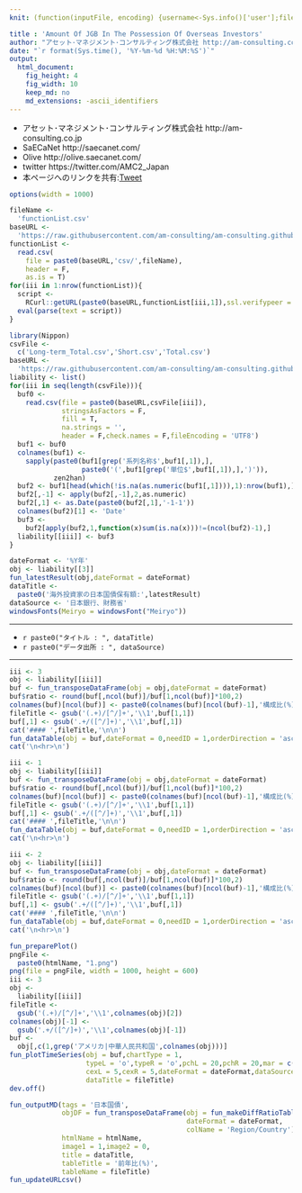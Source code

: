 ```yaml
---
knit: (function(inputFile, encoding) {username<-Sys.info()['user'];fileName<-'defaultPath.csv';pathToFile <-paste0('C:/Users/', username,'/Desktop/pathToCSV/');setwd(pathToFile);buf0<-read.csv(fileName,header = F,skip = 0,stringsAsFactor = F,check.names = F,fileEncoding = 'utf-8');timeStamp<-format(Sys.time(),'%Y%m%d%H%M%S');htmlName<-'RegionalPortfolioInvestment';rmarkdown::render(inputFile, encoding = encoding, output_file = paste0('C:/Users/',username,buf0[2,1],'charts/','am-consulting.co.jp-',htmlName,'.html')) })

title : 'Amount Of JGB In The Possession Of Overseas Investors'
author: "アセット･マネジメント･コンサルティング株式会社 http://am-consulting.co.jp"
date: "`r format(Sys.time(), '%Y-%m-%d %H:%M:%S')`"
output: 
  html_document:
    fig_height: 4
    fig_width: 10
    keep_md: no
    md_extensions: -ascii_identifiers
---
```

<link href="http://knowledgevault.saecanet.com/components/rmarkdown-html.css" rel="stylesheet">
<script src="http://knowledgevault.saecanet.com/components/JavascriptCode.js"></script>
<style>.main-container {max-width : 1000px;}</style>

- アセット･マネジメント･コンサルティング株式会社 http://am-consulting.co.jp
- SaECaNet http://saecanet.com/
- Olive http://olive.saecanet.com/
- twitter https://twitter.com/AMC2_Japan
- 本ページへのリンクを共有:<a href="https://twitter.com/share" class="twitter-share-button" data-via="AMC2_Japan" data-size="large">Tweet</a> <script>!function(d,s,id){var js,fjs=d.getElementsByTagName(s)[0],p=/^http:/.test(d.location)?'http':'https';if(!d.getElementById(id)){js=d.createElement(s);js.id=id;js.src=p+'://platform.twitter.com/widgets.js';fjs.parentNode.insertBefore(js,fjs);}}(document, 'script', 'twitter-wjs');</script>

```r
options(width = 1000)
```

```r
fileName <- 
  'functionList.csv'
baseURL <- 
  'https://raw.githubusercontent.com/am-consulting/am-consulting.github.io/master/'
functionList <- 
  read.csv(
    file = paste0(baseURL,'csv/',fileName),
    header = F,
    as.is = T)
for(iii in 1:nrow(functionList)){
  script <- 
    RCurl::getURL(paste0(baseURL,functionList[iii,1]),ssl.verifypeer = F)
  eval(parse(text = script))
}
```

```r
library(Nippon)
csvFile <-
  c('Long-term_Total.csv','Short.csv','Total.csv')
baseURL <- 
  'https://raw.githubusercontent.com/am-consulting/am-consulting.github.io/master/csv/csvData/TSdata/RegionalPortfolioInvestmentAndFinancialDerivativesPosition_Liabilities_PortfolioInvestment_DebtSecurities_'
liability <- list()
for(iii in seq(length(csvFile))){
  buf0 <-
    read.csv(file = paste0(baseURL,csvFile[iii]),
             stringsAsFactors = F,
             fill = T,
             na.strings = '',
             header = F,check.names = F,fileEncoding = 'UTF8')
  buf1 <- buf0
  colnames(buf1) <- 
    sapply(paste0(buf1[grep('系列名称$',buf1[,1]),],
                  paste0('(',buf1[grep('単位$',buf1[,1]),],')')),
           zen2han)
  buf2 <- buf1[head(which(!is.na(as.numeric(buf1[,1]))),1):nrow(buf1),]
  buf2[,-1] <- apply(buf2[,-1],2,as.numeric)
  buf2[,1] <- as.Date(paste0(buf2[,1],'-1-1'))
  colnames(buf2)[1] <- 'Date'
  buf3 <-
    buf2[apply(buf2,1,function(x)sum(is.na(x)))!=(ncol(buf2)-1),]
  liability[[iii]] <- buf3
}
```

```r
dateFormat <- '%Y年'
obj <- liability[[3]]
fun_latestResult(obj,dateFormat = dateFormat)
dataTitle <- 
  paste0('海外投資家の日本国債保有額:',latestResult)
dataSource <- '日本銀行、財務省'
windowsFonts(Meiryo = windowsFont("Meiryo"))
```

***

- `r paste0("タイトル : ", dataTitle)`
- `r paste0("データ出所 : ", dataSource)`

***

```r
iii <- 3
obj <- liability[[iii]]
buf <- fun_transposeDataFrame(obj = obj,dateFormat = dateFormat)
buf$ratio <- round(buf[,ncol(buf)]/buf[1,ncol(buf)]*100,2)
colnames(buf)[ncol(buf)] <- paste0(colnames(buf)[ncol(buf)-1],'構成比(%)')
fileTitle <- gsub('(.+)/[^/]+','\\1',buf[1,1])
buf[,1] <- gsub('.+/([^/]+)','\\1',buf[,1])
cat('#### ',fileTitle,'\n\n')
fun_dataTable(obj = buf,dateFormat = 0,needID = 1,orderDirection = 'asc')
cat('\n<hr>\n')
```

```r
iii <- 1
obj <- liability[[iii]]
buf <- fun_transposeDataFrame(obj = obj,dateFormat = dateFormat)
buf$ratio <- round(buf[,ncol(buf)]/buf[1,ncol(buf)]*100,2)
colnames(buf)[ncol(buf)] <- paste0(colnames(buf)[ncol(buf)-1],'構成比(%)')
fileTitle <- gsub('(.+)/[^/]+','\\1',buf[1,1])
buf[,1] <- gsub('.+/([^/]+)','\\1',buf[,1])
cat('#### ',fileTitle,'\n\n')
fun_dataTable(obj = buf,dateFormat = 0,needID = 1,orderDirection = 'asc')
cat('\n<hr>\n')
```

```r
iii <- 2
obj <- liability[[iii]]
buf <- fun_transposeDataFrame(obj = obj,dateFormat = dateFormat)
buf$ratio <- round(buf[,ncol(buf)]/buf[1,ncol(buf)]*100,2)
colnames(buf)[ncol(buf)] <- paste0(colnames(buf)[ncol(buf)-1],'構成比(%)')
fileTitle <- gsub('(.+)/[^/]+','\\1',buf[1,1])
buf[,1] <- gsub('.+/([^/]+)','\\1',buf[,1])
cat('#### ',fileTitle,'\n\n')
fun_dataTable(obj = buf,dateFormat = 0,needID = 1,orderDirection = 'asc')
cat('\n<hr>\n')
```

```r
fun_preparePlot()
pngFile <-
  paste0(htmlName, "1.png")
png(file = pngFile, width = 1000, height = 600)
iii <- 3
obj <- 
  liability[[iii]]
fileTitle <- 
  gsub('(.+)/[^/]+','\\1',colnames(obj)[2])
colnames(obj)[-1] <- 
  gsub('.+/([^/]+)','\\1',colnames(obj)[-1])
buf <- 
  obj[,c(1,grep('アメリカ|中華人民共和国',colnames(obj)))]
fun_plotTimeSeries(obj = buf,chartType = 1,
                   typeL = 'o',typeR = 'o',pchL = 20,pchR = 20,mar = c(4,3,5,1),
                   cexL = 5,cexR = 5,dateFormat = dateFormat,dataSource = dataSource,
                   dataTitle = fileTitle)
dev.off()
```

```r
fun_outputMD(tags = '日本国債',
             objDF = fun_transposeDataFrame(obj = fun_makeDiffRatioTable(obj = buf,lag = 1),
                                            dateFormat = dateFormat,
                                            colName = 'Region/Country'),
             htmlName = htmlName,
             image1 = 1,image2 = 0,
             title = dataTitle,
             tableTitle = '前年比(%)',
             tableName = fileTitle)
fun_updateURLcsv()
```

<script>MakeNegative();</script>
<script>
  (function(i,s,o,g,r,a,m){i['GoogleAnalyticsObject']=r;i[r]=i[r]||function(){
  (i[r].q=i[r].q||[]).push(arguments)},i[r].l=1*new Date();a=s.createElement(o),
  m=s.getElementsByTagName(o)[0];a.async=1;a.src=g;m.parentNode.insertBefore(a,m)
  })(window,document,'script','https://www.google-analytics.com/analytics.js','ga');

  ga('create', 'UA-3077339-5', 'auto');
  ga('send', 'pageview');

</script>
